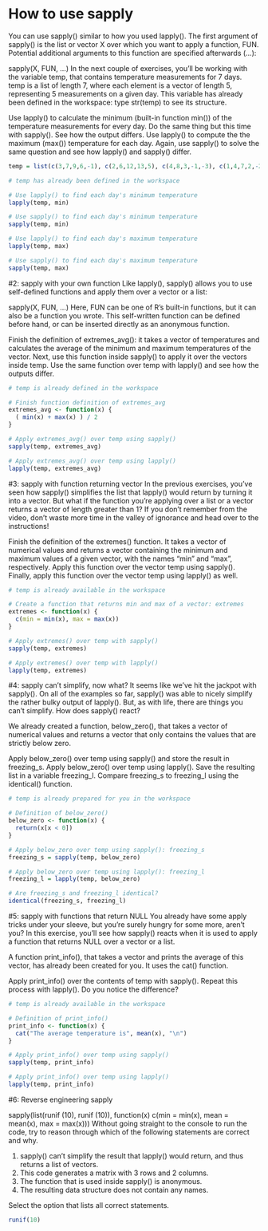 # How to use sapply
You can use sapply() similar to how you used lapply(). The first argument of sapply() is the list or vector X over which you want to apply a function, FUN. Potential additional arguments to this function are specified afterwards (...):

sapply(X, FUN, ...)
In the next couple of exercises, you'll be working with the variable temp, that contains temperature measurements for 7 days. temp is a list of length 7, where each element is a vector of length 5, representing 5 measurements on a given day. This variable has already been defined in the workspace: type str(temp) to see its structure.


Use lapply() to calculate the minimum (built-in function min()) of the temperature measurements for every day.
Do the same thing but this time with sapply(). See how the output differs.
Use lapply() to compute the the maximum (max()) temperature for each day.
Again, use sapply() to solve the same question and see how lapply() and sapply() differ.

```r
temp = list(c(3,7,9,6,-1), c(2,6,12,13,5), c(4,8,3,-1,-3), c(1,4,7,2,-2), c(5,7,9,4,2),c(-3,5,8,9,4),c(3,6,9,4,1))
```


```r
# temp has already been defined in the workspace

# Use lapply() to find each day's minimum temperature
lapply(temp, min)

# Use sapply() to find each day's minimum temperature
sapply(temp, min)

# Use lapply() to find each day's maximum temperature
lapply(temp, max)

# Use sapply() to find each day's maximum temperature
sapply(temp, max)
```

#2: sapply with your own function
Like lapply(), sapply() allows you to use self-defined functions and apply them over a vector or a list:

sapply(X, FUN, ...)
Here, FUN can be one of R's built-in functions, but it can also be a function you wrote. This self-written function can be defined before hand, or can be inserted directly as an anonymous function.

Finish the definition of extremes_avg(): it takes a vector of temperatures and calculates the average of the minimum and maximum temperatures of the vector.
Next, use this function inside sapply() to apply it over the vectors inside temp.
Use the same function over temp with lapply() and see how the outputs differ.


```r
# temp is already defined in the workspace

# Finish function definition of extremes_avg
extremes_avg <- function(x) {
  ( min(x) + max(x) ) / 2
}

# Apply extremes_avg() over temp using sapply()
sapply(temp, extremes_avg)

# Apply extremes_avg() over temp using lapply()
lapply(temp, extremes_avg)
```

#3: sapply with function returning vector
In the previous exercises, you've seen how sapply() simplifies the list that lapply() would return by turning it into a vector. But what if the function you're applying over a list or a vector returns a vector of length greater than 1? If you don't remember from the video, don't waste more time in the valley of ignorance and head over to the instructions!


Finish the definition of the extremes() function. It takes a vector of numerical values and returns a vector containing the minimum and maximum values of a given vector, with the names "min" and "max", respectively.
Apply this function over the vector temp using sapply().
Finally, apply this function over the vector temp using lapply() as well.


```r
# temp is already available in the workspace

# Create a function that returns min and max of a vector: extremes
extremes <- function(x) {
  c(min = min(x), max = max(x))
}

# Apply extremes() over temp with sapply()
sapply(temp, extremes)

# Apply extremes() over temp with lapply()
lapply(temp, extremes)
```

#4: sapply can't simplify, now what?
It seems like we've hit the jackpot with sapply(). On all of the examples so far, sapply() was able to nicely simplify the rather bulky output of lapply(). But, as with life, there are things you can't simplify. How does sapply() react?

We already created a function, below_zero(), that takes a vector of numerical values and returns a vector that only contains the values that are strictly below zero.

Apply below_zero() over temp using sapply() and store the result in freezing_s.
Apply below_zero() over temp using lapply(). Save the resulting list in a variable freezing_l.
Compare freezing_s to freezing_l using the identical() function.

```r
# temp is already prepared for you in the workspace

# Definition of below_zero()
below_zero <- function(x) {
  return(x[x < 0])
}

# Apply below_zero over temp using sapply(): freezing_s
freezing_s = sapply(temp, below_zero)

# Apply below_zero over temp using lapply(): freezing_l
freezing_l = lapply(temp, below_zero)

# Are freezing_s and freezing_l identical?
identical(freezing_s, freezing_l)
```


#5: sapply with functions that return NULL
You already have some apply tricks under your sleeve, but you're surely hungry for some more, aren't you? In this exercise, you'll see how sapply() reacts when it is used to apply a function that returns NULL over a vector or a list.

A function print_info(), that takes a vector and prints the average of this vector, has already been created for you. It uses the cat() function.

Apply print_info() over the contents of temp with sapply().
Repeat this process with lapply(). Do you notice the difference?

```r
# temp is already available in the workspace

# Definition of print_info()
print_info <- function(x) {
  cat("The average temperature is", mean(x), "\n")
}

# Apply print_info() over temp using sapply()
sapply(temp, print_info)

# Apply print_info() over temp using lapply()
lapply(temp, print_info)
```



#6: Reverse engineering sapply

sapply(list(runif (10), runif (10)), 
       function(x) c(min = min(x), mean = mean(x), max = max(x)))
Without going straight to the console to run the code, try to reason through which of the following statements are correct and why.

(1) sapply() can't simplify the result that lapply() would return, and thus returns a list of vectors.
(2) This code generates a matrix with 3 rows and 2 columns.
(3) The function that is used inside sapply() is anonymous.
(4) The resulting data structure does not contain any names.

Select the option that lists all correct statements.

```r
runif(10)
```


